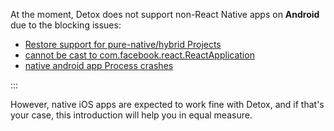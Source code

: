 
At the moment, Detox does not support non-React Native apps on **Android** due to the blocking issues:

* [Restore support for pure-native/hybrid Projects](https://github.com/wix/Detox/issues/2543)
* [cannot be cast to com.facebook.react.ReactApplication](https://github.com/wix/Detox/issues/1220)
* [native android app Process crashes](https://github.com/wix/Detox/issues/1093)

:::

However, native iOS apps are expected to work fine with Detox, and if that's your case, this introduction will help you in equal measure.

